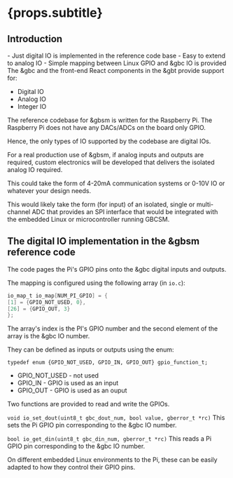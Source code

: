 
# {props.subtitle}

## Introduction
<Tldr>
    - Just digital IO is implemented in the reference code base
    - Easy to extend to analog IO
    - Simple mapping between Linux GPIO and &gbc IO is provided
</Tldr>
The &gbc and the front-end React components in the &gbt provide support for:

* Digital IO
* Analog IO
* Integer IO

The reference codebase for &gbsm is written for the Raspberry Pi. The Raspberry Pi does not have any DACs/ADCs on the board only GPIO.

Hence, the only types of IO supported by the codebase are digital IOs.

For a real production use of &gbsm, if analog inputs and outputs are required, custom electronics will be developed that delivers the isolated analog IO required.

This could take the form of 4-20mA communication systems or 0-10V IO or whatever your design needs.

This would likely take the form (for input) of an isolated, single or multi-channel ADC that provides an SPI interface that would be integrated with the embedded Linux or microcontroller running GBCSM.

## The digital IO implementation in the &gbsm reference code

The code pages the Pi's GPIO pins onto the &gbc digital inputs and outputs.

The mapping is configured using the following array (in `io.c`):
```c
io_map_t io_map[NUM_PI_GPIO] = {
[1] = {GPIO_NOT_USED, 0},
[26] = {GPIO_OUT, 3}
};
```

The array's index is the PI's GPIO number and the second element of the array is the &gbc IO number.

They can be defined as inputs or outputs using the enum:

`typedef enum {GPIO_NOT_USED, GPIO_IN, GPIO_OUT} gpio_function_t;`

* GPIO_NOT_USED - not used
* GPIO_IN - GPIO is used as an input
* GPIO_OUT - GPIO is used as an ouput


Two functions are provided to read and write the GPIOs.

`void io_set_dout(uint8_t gbc_dout_num, bool value, gberror_t *rc)`
This sets the Pi GPIO pin corresponding to the &gbc IO number.

`bool io_get_din(uint8_t gbc_din_num, gberror_t *rc)`
This reads a Pi GPIO pin corresponding to the &gbc IO number.

On different embedded Linux environments to the Pi, these can be easily adapted to how they control their GPIO pins.
